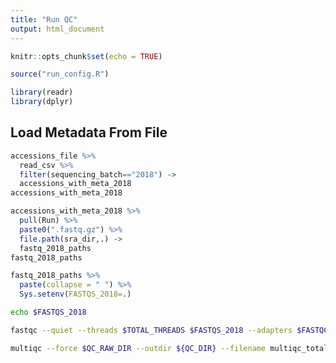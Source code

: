 ```yaml
---
title: "Run QC"
output: html_document
---
```


```r
knitr::opts_chunk$set(echo = TRUE)
```

```r
source("run_config.R")

library(readr)
library(dplyr)
```

## Load Metadata From File
```r
accessions_file %>%
  read_csv %>%
  filter(sequencing_batch=="2018") ->
  accessions_with_meta_2018
accessions_with_meta_2018
```
```r
accessions_with_meta_2018 %>%
  pull(Run) %>%
  paste0(".fastq.gz") %>%
  file.path(sra_dir,.) ->
  fastq_2018_paths
fastq_2018_paths
```

```r
fastq_2018_paths %>%
  paste(collapse = " ") %>%
  Sys.setenv(FASTQS_2018=.)
```


```bash
echo $FASTQS_2018
```

```bash
fastqc --quiet --threads $TOTAL_THREADS $FASTQS_2018 --adapters $FASTQC_ADAPTERS --outdir $QC_RAW_DIR
```

```bash
multiqc --force $QC_RAW_DIR --outdir ${QC_DIR} --filename multiqc_total_reads_raw.html
```
